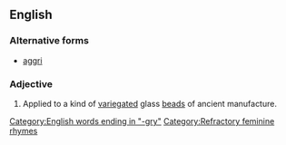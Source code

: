 ==English==

===Alternative forms===
*[[aggri]]

===Adjective===
{{en-adj|-}}


#Applied to a kind of [[variegated]] glass [[bead]]s of ancient manufacture.

[[Category:English words ending in "-gry"]]
[[Category:Refractory feminine rhymes]]
